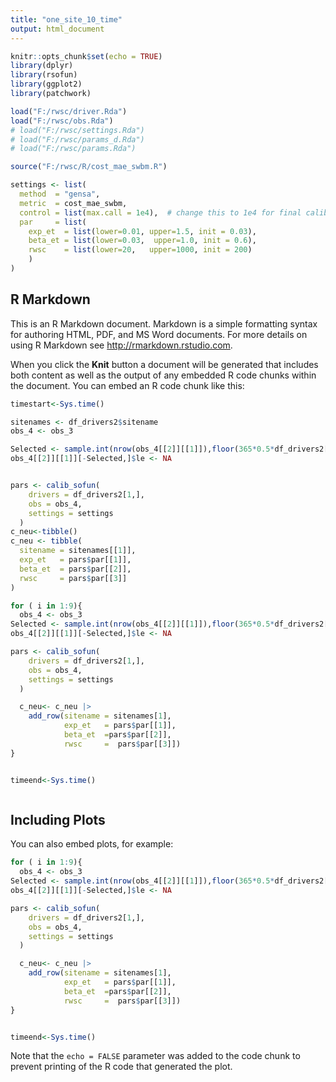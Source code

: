 ```yaml
---
title: "one_site_10_time"
output: html_document
---
```


```r
knitr::opts_chunk$set(echo = TRUE)
library(dplyr)
library(rsofun)
library(ggplot2)
library(patchwork)

load("F:/rwsc/driver.Rda")
load("F:/rwsc/obs.Rda")
# load("F:/rwsc/settings.Rda")
# load("F:/rwsc/params_d.Rda")
# load("F:/rwsc/params.Rda")

source("F:/rwsc/R/cost_mae_swbm.R")

settings <- list(
  method  = "gensa",
  metric  = cost_mae_swbm,
  control = list(max.call = 1e4),  # change this to 1e4 for final calibration
  par     = list(
    exp_et  = list(lower=0.01, upper=1.5, init = 0.03),
    beta_et = list(lower=0.03,  upper=1.0, init = 0.6),
    rwsc    = list(lower=20,   upper=1000, init = 200)
    )
)

```

## R Markdown

This is an R Markdown document. Markdown is a simple formatting syntax for authoring HTML, PDF, and MS Word documents. For more details on using R Markdown see <http://rmarkdown.rstudio.com>.

When you click the **Knit** button a document will be generated that includes both content as well as the output of any embedded R code chunks within the document. You can embed an R code chunk like this:

```r
timestart<-Sys.time()

sitenames <- df_drivers2$sitename
obs_4 <- obs_3

Selected <- sample.int(nrow(obs_4[[2]][[1]]),floor(365*0.5*df_drivers2[1,]$params_siml[[1]]$nyeartrend))
obs_4[[2]][[1]][-Selected,]$le <- NA


pars <- calib_sofun(
    drivers = df_drivers2[1,],  
    obs = obs_4,
    settings = settings
  )
c_neu<-tibble()
c_neu <- tibble(
  sitename = sitenames[[1]],
  exp_et   = pars$par[[1]],
  beta_et  = pars$par[[2]],
  rwsc     = pars$par[[3]]
)

for ( i in 1:9){
  obs_4 <- obs_3
Selected <- sample.int(nrow(obs_4[[2]][[1]]),floor(365*0.5*df_drivers2[1,]$params_siml[[1]]$nyeartrend))
obs_4[[2]][[1]][-Selected,]$le <- NA

pars <- calib_sofun(
    drivers = df_drivers2[1,],  
    obs = obs_4,
    settings = settings
  ) 

  c_neu<- c_neu |>
    add_row(sitename = sitenames[1],
            exp_et   = pars$par[[1]],
            beta_et  =pars$par[[2]],
            rwsc     =  pars$par[[3]])
}


timeend<-Sys.time()



```

## Including Plots

You can also embed plots, for example:

```r

for ( i in 1:9){
  obs_4 <- obs_3
Selected <- sample.int(nrow(obs_4[[2]][[1]]),floor(365*0.5*df_drivers2[1,]$params_siml[[1]]$nyeartrend))
obs_4[[2]][[1]][-Selected,]$le <- NA

pars <- calib_sofun(
    drivers = df_drivers2[1,],  
    obs = obs_4,
    settings = settings
  ) 

  c_neu<- c_neu |>
    add_row(sitename = sitenames[1],
            exp_et   = pars$par[[1]],
            beta_et  =pars$par[[2]],
            rwsc     =  pars$par[[3]])
}


timeend<-Sys.time()

```

Note that the `echo = FALSE` parameter was added to the code chunk to prevent printing of the R code that generated the plot.

